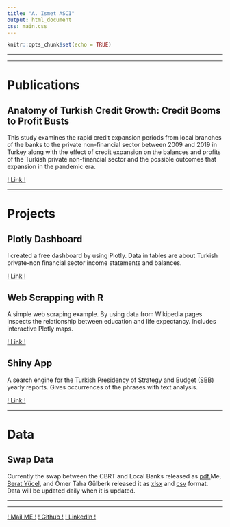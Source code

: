 ```yaml
---
title: "A. Ismet ASCI"
output: html_document
css: main.css
---
```


```r
knitr::opts_chunk$set(echo = TRUE)
```

------------------------------------------------------------------------

------------------------------------------------------------------------

# Publications

## Anatomy of Turkish Credit Growth: Credit Booms to Profit Busts

This study examines the rapid credit expansion periods from local branches of the banks to the private non-financial sector between 2009 and 2019 in Turkey along with the effect of credit expansion on the balances and profits of the Turkish private non-financial sector and the possible outcomes that expansion in the pandemic era.

[! Link !](https://aiasci.github.io/credit/)

------------------------------------------------------------------------

# Projects

## Plotly Dashboard

I created a free dashboard by using Plotly. Data in tables are about Turkish private-non financial sector income statements and balances.

[! Link !](https://aiasci.github.io/firm_dashboard/)

## Web Scrapping with R

A simple web scraping example. By using data from Wikipedia pages inspects the relationship between education and life expectancy. Includes interactive Plotly maps.

[! Link !](https://aiasci.github.io/web_scrap_r/)

## Shiny App

A search engine for the Turkish Presidency of Strategy and Budget [(SBB)](https://www.sbb.gov.tr/) yearly reports. Gives occurrences of the phrases with text analysis.

[! Link !](https://aiasci.shinyapps.io/searcher/)

------------------------------------------------------------------------

# Data

## Swap Data

Currently the swap between the CBRT and Local Banks released as [pdf.](https://www.tcmb.gov.tr/wps/wcm/connect/a6ffdb2f-47d9-4ae9-8c39-5075867aaec3/TCMB+Tarafl%C4%B1+Swap+%C4%B0%C5%9Flemleri.pdf?MOD=AJPERES)Me, [Berat Yücel](https://github.com/baradyu/), and Ömer Taha Gülberk released it as [xlsx](https://github.com/aiasci/swap/raw/master/2021-04-21.swap.xlsx) and [csv](https://github.com/aiasci/swap/raw/master/2021-04-21.swap.csv) format. Data will be updated daily when it is updated.



------------------------------------------------------------------------

------------------------------------------------------------------------

[! Mail ME !](mailto:ismet.asci@outlook.com){.highlight .pre} [! Github !](https://github.com/aiasci/) [! LinkedIn !](https://www.linkedin.com/in/ismetasci/)
